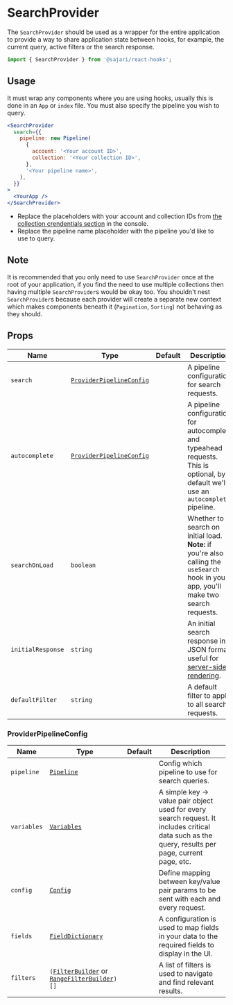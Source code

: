 
<SEO
  title="SearchProvider"
  scope={scopes.hooks}
  description="The SearchProvider should be used as a wrapper for the entire application to provide a way to share application state between hooks, for example, the current query, active filters or the search response."
/>

# SearchProvider

The `SearchProvider` should be used as a wrapper for the entire application to provide a way to share application state between hooks, for example, the current query, active filters or the search response.

```js
import { SearchProvider } from '@sajari/react-hooks';
```

## Usage

It must wrap any components where you are using hooks, usually this is done in an `App` or `index` file. You must also specify the pipeline you wish to query.

```jsx live=false
<SearchProvider
  search={{
    pipeline: new Pipeline(
      {
        account: '<Your account ID>',
        collection: '<Your collection ID>',
      },
      '<Your pipeline name>',
    ),
  }}
>
  <YourApp />
</SearchProvider>
```

- Replace the placeholders with your account and collection IDs from [the collection crendentials section](https://app.search.io/collection/credentials) in the console.
- Replace the pipeline name placeholder with the pipeline you'd like to use to query.

## Note

It is recommended that you only need to use `SearchProvider` once at the root of your application, if you find the need to use multiple collections then having multiple `SearchProvider`s would be okay too. You shouldn't nest `SearchProvider`s because each provider will create a separate new context which makes components beneath it (`Pagination`, `Sorting`) not behaving as they should.

## Props

| Name              | Type                                                | Default | Description                                                                                                                            |
| ----------------- | --------------------------------------------------- | ------- | -------------------------------------------------------------------------------------------------------------------------------------- |
| `search`          | [`ProviderPipelineConfig`](#providerpipelineconfig) |         | A pipeline configuration for search requests.                                                                                          |
| `autocomplete`    | [`ProviderPipelineConfig`](#providerpipelineconfig) |         | A pipeline configuration for autocomplete and typeahead requests. This is optional, by default we'll use an `autocomplete` pipeline.   |
| `searchOnLoad`    | `boolean`                                           |         | Whether to search on initial load. **Note:** if you're also calling the `useSearch` hook in your app, you'll make two search requests. |
| `initialResponse` | `string`                                            |         | An initial search response in JSON format, useful for [server-side rendering](/ssr).                                                   |
| `defaultFilter`   | `string`                                            |         | A default filter to apply to all search requests.                                                                                      |

### ProviderPipelineConfig

| Name        | Type                                                                                                     | Default | Description                                                                                                                                        |
| ----------- | -------------------------------------------------------------------------------------------------------- | ------- | -------------------------------------------------------------------------------------------------------------------------------------------------- |
| `pipeline`  | [`Pipeline`](/classes/pipeline)                                                                          |         | Config which pipeline to use for search queries.                                                                                                   |
| `variables` | [`Variables`](/classes/variables)                                                                        |         | A simple key -> value pair object used for every search request. It includes critical data such as the query, results per page, current page, etc. |
| `config`    | [`Config`](/classes/config)                                                                              |         | Define mapping between key/value pair params to be sent with each and every request.                                                               |
| `fields`    | [`FieldDictionary`](/classes/fielddictionary)                                                            |         | A configuration is used to map fields in your data to the required fields to display in the UI.                                                    |
| `filters`   | `(`[`FilterBuilder`](/classes/filterbuilder) or [`RangeFilterBuilder`](/classes/rangefilterbuilder)`)[]` |         | A list of filters is used to navigate and find relevant results.                                                                                   |
